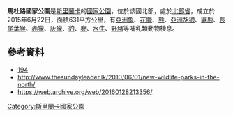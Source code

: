 {{coord|08|55|50|N|80|12|50|E|format=dms|display=title}}

'''馬杜路國家公園'''是[[斯里蘭卡|斯里蘭卡]]的[[國家公園|國家公園]]，位於該國北部，處於[[北部省_(斯里蘭卡)|北部省]]，成立於2015年6月22日，面積631平方公里，有[[亞洲象|亞洲象]]、[[花鹿|花鹿]]、[[熊科|熊]]、[[亞洲胡狼|亞洲胡狼]]、[[鼷鹿科|鼷鹿]]、[[長尾葉猴屬|長尾葉猴]]、[[赤獴|赤獴]]、[[灰獴|灰獴]]、[[豹|豹]]、[[麂|麂]]、[[水牛|水牛]]、[[野豬|野豬]]等哺乳類動物棲息。

==參考資料==
* [https://archive.org/details/iucndirectoryofs90gree/page/194 194]
* http://www.thesundayleader.lk/2010/06/01/new-wildlife-parks-in-the-north/
* https://web.archive.org/web/20160128213356/

{{SriLanka-geo-stub}}
[[Category:斯里蘭卡國家公園|Category:斯里蘭卡國家公園]]